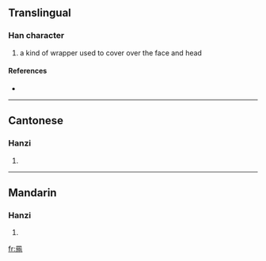 ==Translingual==

===Han character===
{{Han char|rn=13|rad=冂|as=11|sn=13|four=|canj=日卜尸木 (AYSD)}}

# a kind of wrapper used to cover over the face and head

====References====
* {{Han ref|kx=0130.020|hdz=21526.050|uh=34BE|ud=13502}}

----

==Cantonese==

===Hanzi===
{{yue-hanzi|jyut=|y=si6}}

# {{defn|Cantonese}}

----

==Mandarin==

===Hanzi===
{{cmn-hanzi|pin=[[shì]] ([[shi4]])|wg=shih<sup>4</sup>}}

# {{defn|Mandarin}}

[[fr:㒾]]